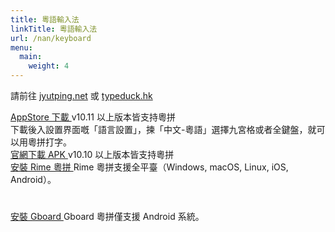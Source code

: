 ```yaml
---
title: 粵語輸入法
linkTitle: 粵語輸入法
url: /nan/keyboard
menu:
  main:
    weight: 4
---
```


請前往 <a href="https://jyutping.net/">jyutping.net</a> 或 <a href="https://typeduck.hk/">typeduck.hk</a>

<div className="mx-auto">
  <a
    className="btn btn-lg btn-outline-dark mr-3 mb-4"
    href="https://apps.apple.com/cn/app/%E6%90%9C%E7%8B%97%E8%BE%93%E5%85%A5%E6%B3%95-%E8%AF%AD%E9%9F%B3%E5%8F%98%E5%A3%B0%E6%96%97%E5%9B%BE%E8%A1%A8%E6%83%85/id917670924"
  >
    <i className="fab fa-app-store-ios ml-2"></i> AppStore 下載
  </a>
  v10.11 以上版本皆支持粵拼
</div>

<div className="col-12">
  下載後入設置界面嘅「語言設置」，揀「中文-粵語」選擇九宮格或者全鍵盤，就可以用粵拼打字。
</div>

<div className="mx-auto">
  <a
    className="btn btn-lg btn-outline-dark mr-3 mb-4"
    href="https://shouji.sogou.com/interface/multilingual.php?language=3"
  >
    <i className="fab fa-android ml-2"></i> 官網下載 APK
  </a>
  v10.10 以上版本皆支持粵拼
</div>

<div className="mx-auto">
  <a
    className="btn btn-lg btn-outline-dark mr-3 mb-4"
    href="https://github.com/rime/rime-cantonese/releases"
  >
    <i className="fas fa-download ml-2"></i> 安裝 Rime 粵拼
  </a>
  Rime 粵拼支援全平臺（Windows, macOS, Linux, iOS, Android）。
</div>

<div className="col-12">
  <h1 className="text-center"></h1>
</div>

<div className="mx-auto">
  <a
    className="btn btn-lg btn-outline-primary mr-3 mb-4"
    href="https://play.google.com/store/apps/details?id=com.google.android.inputmethod.latin&hl=en_US"
  >
    <i className="fab fa-google-play ml-2"></i> 安裝 Gboard
  </a>
  Gboard 粵拼僅支援 Android 系統。
</div>
